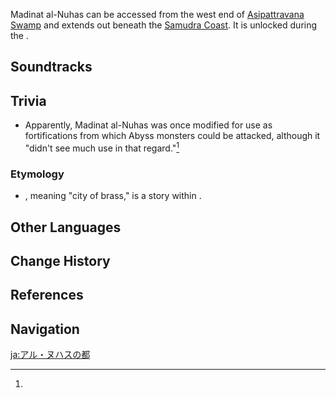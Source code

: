 {{Location Infobox
|image        = <gallery>
Madinat al-Nuhas.png|In-game
Point of Interest Madinat al-Nuhas Map Location.png|Map
</gallery>
|type         = Point of Interest
|region       = Sumeru
|subregion    = Girdle of the Sands
|area         = Realm of Farakhkert
|subarea      = Samudra Coast
}}
{{Location Intro|description=<p>{{If Self|Madinat al-Nuhas|It|Madinat al-Nuhas}} was once an underground [[Khaenri'ah]]n weapons testing facility, particularly for [[Ruin Machine]]s. It even contains an incomplete prototype [[Ruin Golem]].<ref name="Nirodha">{{Ref/Quest|As the Khvarena's Light Shows: Nirodha}}</ref> It is powered by [[Azosite]], much like [[Hangeh Afrasiyab]].</p>}}

Madinat al-Nuhas can be accessed from the west end of [[Asipattravana Swamp]] and extends out beneath the [[Samudra Coast]]. It is unlocked during the {{Quest|As the Khvarena's Light Shows: Nirodha}}.

<!--
==NPCs==
*

==Interactables==
===Interactable Name===
{{Dialogue start}}
:''':''' {{tx}}
{{Dialogue end}}

==Descriptions==
{{Description|}}
-->
==Soundtracks==
{{Soundtracks by Category Table|type=location}}

==Trivia==
* Apparently, Madinat al-Nuhas was once modified for use as fortifications from which Abyss monsters could be attacked, although it "didn't see much use in that regard."<ref name="Nirodha" />
===Etymology===
* {{Lang|''Madinat al-Nuhas''|ar=مدينة النحاس}}, meaning "city of brass," is a story within ''{{w|A Thousand and One Nights}}''.
<!--
==Gallery==
<gallery>

</gallery>

==Video Guides==
{{EVT
|video   = 
|caption = 
}}
-->
==Other Languages==
{{Other Languages
|en       = Madinat al-Nuhas
|zhs      = 精石铜城
|zhs_rm   = Jīngshí Tóngchéng
|zht      = 精石銅城
|zht_rm   = Jīngshí Tóngchéng
|zh_tl    = 
|ja       = アル・ヌハスの都
|ja_rm    = Aru-Nuhasu no Miyako{{Assumed}}
|ja_tl    = Capital of al-Nuhas
|ko       = 지하 구리 요새
|ko_tl    = Underground Copper Fort
|es       = Medina al-Nuhas
|es_tl    = Madinat al-Nuhas
|fr       = Madinat al-Nuhas
|ru       = Мадинат аль-Нухас
|th       = Madinat al-Nuhas
|vi       = Madinat al-Nuhas
|de       = Madinat al-Nuhas
|id       = Madinat al-Nuhas
|pt       = Madinat al-Nuhas
|tr       = Madinat al-Nuhas
|it       = Madinat al-Nuhas
}}

==Change History==
{{Change History|3.6}}

==References==
{{Reflist}}

==Navigation==
{{PoI Navbox|Sumeru}}

[[ja:アル・ヌハスの都]]